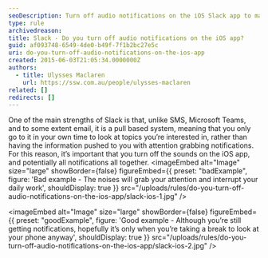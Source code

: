 ```yaml
---
seoDescription: Turn off audio notifications on the iOS Slack app to maintain a pull-based system and minimize distractions.
type: rule
archivedreason:
title: Slack - Do you turn off audio notifications on the iOS app?
guid: af093748-6549-4de0-b49f-7f1b2bc27e5c
uri: do-you-turn-off-audio-notifications-on-the-ios-app
created: 2015-06-03T21:05:34.0000000Z
authors:
  - title: Ulysses Maclaren
    url: https://ssw.com.au/people/ulysses-maclaren
related: []
redirects: []
---
```


One of the main strengths of Slack is that, unlike SMS, Microsoft Teams, and to some extent email, it is a pull based system, meaning that you only go to it in your own time to look at topics you’re interested in, rather than having the information pushed to you with attention grabbing notifications. For this reason, it’s important that you turn off the sounds on the iOS app, and potentially all notifications all together.
<imageEmbed
  alt="Image"
  size="large"
  showBorder={false}
  figureEmbed={{
    preset: "badExample",
    figure: 'Bad example - The noises will grab your attention and interrupt your daily work',
    shouldDisplay: true
  }}
  src="/uploads/rules/do-you-turn-off-audio-notifications-on-the-ios-app/slack-ios-1.jpg"
/>

<imageEmbed
  alt="Image"
  size="large"
  showBorder={false}
  figureEmbed={{
    preset: "goodExample",
    figure: 'Good example - Although you’re still getting notifications, hopefully it’s only when you’re taking a break to look at your phone anyway',
    shouldDisplay: true
  }}
  src="/uploads/rules/do-you-turn-off-audio-notifications-on-the-ios-app/slack-ios-2.jpg"
/>